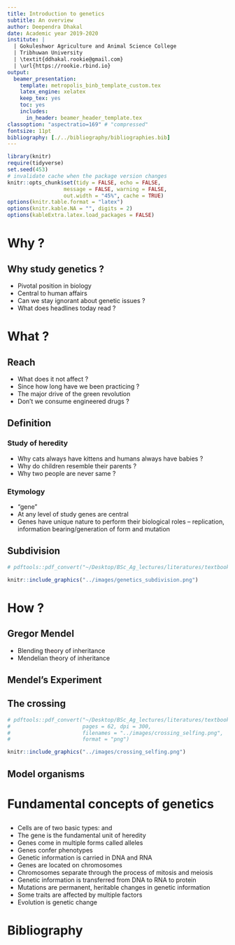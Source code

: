 ```yaml
---
title: Introduction to genetics
subtitle: An overview
author: Deependra Dhakal
date: Academic year 2019-2020 
institute: |
  | Gokuleshwor Agriculture and Animal Science College
  | Tribhuwan University
  | \textit{ddhakal.rookie@gmail.com}
  | \url{https://rookie.rbind.io}
output: 
  beamer_presentation:
    template: metropolis_binb_template_custom.tex
    latex_engine: xelatex
    keep_tex: yes
    toc: yes
    includes:
      in_header: beamer_header_template.tex
classoption: "aspectratio=169" # "compressed"
fontsize: 11pt
bibliography: [./../bibliography/bibliographies.bib]
---
```


```r
library(knitr)
require(tidyverse)
set.seed(453)
# invalidate cache when the package version changes
knitr::opts_chunk$set(tidy = FALSE, echo = FALSE, 
                  message = FALSE, warning = FALSE,
                  out.width = "45%", cache = TRUE)
options(knitr.table.format = "latex")
options(knitr.kable.NA = "", digits = 2)
options(kableExtra.latex.load_packages = FALSE)
```

# Why ?

## Why study genetics ?

::: incremental

- Pivotal position in biology
- Central to human affairs
- Can we stay ignorant about genetic issues ?
- What does headlines today read ?

:::

# What ?

## Reach

::: incremental

- What does it not affect ?
- Since how long have we been practicing ?
- The major drive of the green revolution
- Don't we consume engineered drugs ?

:::

##

\begin{columns}[T,onlytextwidth]
  
  \column{0.5\textwidth}

```r
# pdftools::pdf_convert("~/Desktop/BSc_Ag_lectures/literatures/textbooks/General/Pierce Genetics Essentials Concepts Connections 1st txtbk.PDF", pages = 25, dpi = 300, filenames = "../images/green_revolution_borlaug.png", format = "png")

knitr::include_graphics("../images/green_revolution_borlaug.png")
```

  \column{0.5\textwidth}

```r
# pdftools::pdf_convert("~/Desktop/BSc_Ag_lectures/literatures/textbooks/General/Pierce Genetics Essentials Concepts Connections 1st txtbk.PDF", pages = 25, dpi = 300, filenames = "../images/green_revolution_crop.png", format = "png")

knitr::include_graphics("../images/green_revolution_crop.png")
```

\end{columns}

## Definition

### Study of heredity

- Why cats always have kittens and humans always have babies ?
- Why do children resemble their parents ?
- Why two people are never same ?

::: incremental

### Etymology

- "gene"
- At any level of study genes are central
- Genes have unique nature to perform their biological roles -- replication, information bearing/generation of form and mutation

:::

## Subdivision

```r
# pdftools::pdf_convert("~/Desktop/BSc_Ag_lectures/literatures/textbooks/General/Pierce Genetics Essentials Concepts Connections 1st txtbk.PDF", pages = 27, dpi = 300, filenames = "../images/genetics_subdivision.png", format = "png")

knitr::include_graphics("../images/genetics_subdivision.png")
```

# How ?

## Gregor Mendel

- Blending theory of inheritance
- Mendelian theory of inheritance

## Mendel's Experiment

\begin{columns}[T,onlytextwidth]
  
  \column{0.5\textwidth}

```r
# pdftools::pdf_convert("~/Desktop/BSc_Ag_lectures/literatures/textbooks/Introduction to Genetic Analysis/Griffiths - An Introduction to Genetic Analysis 11th Edition c2015.pdf",
#                       pages = 29, dpi = 300,
#                       filenames = "../images/mendels_experiment.png",
#                       format = "png")
knitr::include_graphics("../images/mendels_experiment.png")
```
  
  \column{0.5\textwidth}

```{r mendels-pea, fig.cap="\\textbf{The seven phenotypic pairs studied by Mendel; For each character Mendel studied two contrasting phenotypes} \\newline ", out.width="50%"}
# pdftools::pdf_convert("~/Desktop/BSc_Ag_lectures/literatures/textbooks/Introduction to Genetic Analysis/Griffiths - An Introduction to Genetic Analysis 11th Edition c2015.pdf",
#                       pages = 61, dpi = 300,
#                       filenames = "../images/mendels_pea.png",
#                       format = "png")

knitr::include_graphics("../images/mendels_pea.png")
```

\end{columns}

## The crossing

```r
# pdftools::pdf_convert("~/Desktop/BSc_Ag_lectures/literatures/textbooks/Introduction to Genetic Analysis/Griffiths - An Introduction to Genetic Analysis 11th Edition c2015.pdf",
#                       pages = 62, dpi = 300,
#                       filenames = "../images/crossing_selfing.png",
#                       format = "png")

knitr::include_graphics("../images/crossing_selfing.png")
```

## Model organisms

\begin{columns}[T,onlytextwidth]
  
  \column{0.33\textwidth}
  
```{r model-organisms-drosophila, fig.cap="\\textit{Drosophila melanogaster}", out.width="80%"}
# pdftools::pdf_convert("~/Desktop/BSc_Ag_lectures/literatures/textbooks/General/Pierce Genetics Essentials Concepts Connections 1st txtbk.PDF", pages = 28, dpi = 300, filenames = "../images/model_organisms.png", format = "png")

knitr::include_graphics("../images/model_organisms_drosophila.png")
```

  \column{0.33\textwidth}

```{r model-organisms-ecoli, fig.cap="\\textit{Escherichia coli}", out.width="80%"}
# pdftools::pdf_convert("~/Desktop/BSc_Ag_lectures/literatures/textbooks/General/Pierce Genetics Essentials Concepts Connections 1st txtbk.PDF", pages = 28, dpi = 300, filenames = "../images/model_organisms.png", format = "png")

knitr::include_graphics("../images/model_organisms_coli.png")
```

  \column{0.33\textwidth}

```{r model-organisms-caenorhabditis, fig.cap="\\textit{Caenorhabditis elegans}", out.width="80%"}
# pdftools::pdf_convert("~/Desktop/BSc_Ag_lectures/literatures/textbooks/General/Pierce Genetics Essentials Concepts Connections 1st txtbk.PDF", pages = 28, dpi = 300, filenames = "../images/model_organisms.png", format = "png")

knitr::include_graphics("../images/model_organisms_elegans.png")
```

\end{columns}

##

\begin{columns}[T,onlytextwidth]
  
  \column{0.33\textwidth}

```{r model-organisms-arabidopsis, fig.cap="\\textit{Arabidopsis thaliana}", out.width="80%"}
# pdftools::pdf_convert("~/Desktop/BSc_Ag_lectures/literatures/textbooks/General/Pierce Genetics Essentials Concepts Connections 1st txtbk.PDF", pages = 29, dpi = 300, filenames = "../images/model_organisms.png", format = "png")

knitr::include_graphics("../images/model_organisms_arabidopsis.png")
```

  \column{0.33\textwidth}

```{r model-organisms-cerevisiae, fig.cap="\\textit{Saccharomyces cerevisiae}", out.width="80%"}
# pdftools::pdf_convert("~/Desktop/BSc_Ag_lectures/literatures/textbooks/General/Pierce Genetics Essentials Concepts Connections 1st txtbk.PDF", pages = 29, dpi = 300, filenames = "../images/model_organisms.png", format = "png")

knitr::include_graphics("../images/model_organisms_cerevisiae.png")
```

  \column{0.33\textwidth}

```{r model-organisms-mus, fig.cap="\\textit{Mus musculus}", out.width="80%"}
# pdftools::pdf_convert("~/Desktop/BSc_Ag_lectures/literatures/textbooks/General/Pierce Genetics Essentials Concepts Connections 1st txtbk.PDF", pages = 29, dpi = 300, filenames = "../images/model_organisms.png", format = "png")

knitr::include_graphics("../images/model_organisms_mus.png")
```

\end{columns}

# Fundamental concepts of genetics

##

::: incremental

- Cells are of two basic types: \alert{Eukaryotic} and \alert{prokaryotic}
- The gene is the fundamental unit of heredity
- Genes come in multiple forms called alleles
- Genes confer phenotypes
- Genetic information is carried in DNA and RNA
- Genes are located on chromosomes
- Chromosomes separate through the process of mitosis and meiosis
- Genetic information is transferred from DNA to RNA to protein
- Mutations are permanent, heritable changes in genetic information
- Some traits are affected by multiple factors
- Evolution is genetic change

:::

# Bibliography
